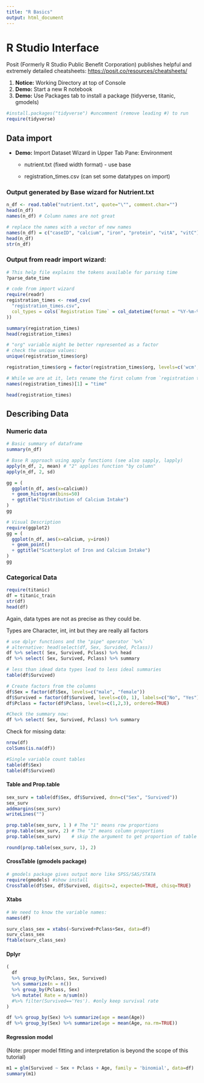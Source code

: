 ```yaml
---
title: "R Basics"
output: html_document
---
```


# R Studio Interface

Posit (Formerly R Studio Public Benefit Corporation) publishes helpful and extremely detailed cheatsheets: <https://posit.co/resources/cheatsheets/>

1.  **Notice:** Working Directory at top of Console
2.  **Demo:** Start a new R notebook
3.  **Demo:** Use Packages tab to install a package (tidyverse, titanic, gmodels)

```r
#install.packages("tidyverse") #uncomment (remove leading #) to run
require(tidyverse)
```

## Data import

-   **Demo:** Import Dataset Wizard in Upper Tab Pane: Environment
    -   nutrient.txt (fixed width format) - use base

    -   registration_times.csv (can set some datatypes on import)

### Output generated by Base wizard for Nutrient.txt

```r
n_df <- read.table("nutrient.txt", quote="\"", comment.char="")
head(n_df)
names(n_df) # Column names are not great
```

```r
# replace the names with a vector of new names
names(n_df) = c("caseID", "calcium", "iron", "protein", "vitA", "vitC")
head(n_df)
str(n_df)
```

### Output from readr import wizard:

```r
# This help file explains the tokens available for parsing time
?parse_date_time
```

```r
# code from import wizard
require(readr)
registration_times <- read_csv(
  "registration_times.csv", 
  col_types = cols(`Registration Time` = col_datetime(format = "%Y-%m-%d %H:%M:%S")
))
```

```r
summary(registration_times)
head(registration_times)
```

```r
# "org" variable might be better represented as a factor 
# check the unique values:
unique(registration_times$org)
```

```r
registration_times$org = factor(registration_times$org, levels=c('wcm', 'cu', 'other'))

# While we are at it, lets rename the first column from `registration time` to just `time`:
names(registration_times)[1] = "time"

head(registration_times)
```

## Describing Data

### Numeric data

```r
# Basic summary of dataframe
summary(n_df)
```

```r
# Base R approach using apply functions (see also sapply, lapply)
apply(n_df, 2, mean) # "2" applies function "by column"
apply(n_df, 2, sd)
```

```r
gg = (
  ggplot(n_df, aes(x=calcium))
  + geom_histogram(bins=50)
  + ggtitle("Distribution of Calcium Intake")
)
gg

```

```r
# Visual Description
require(ggplot2)
gg = (
  ggplot(n_df, aes(x=calcium, y=iron))
  + geom_point()
  + ggtitle("Scatterplot of Iron and Calcium Intake")
)
gg
```

### Categorical Data

```r
require(titanic)
df = titanic_train
str(df)
head(df)
```

Again, data types are not as precise as they could be.

Types are Character, int, int but they are really all factors

```r
# use dplyr functions and the "pipe" operator `%>%`
# alternative: head(select(df, Sex, Survided, Pclass))
df %>% select( Sex, Survived, Pclass) %>% head
df %>% select( Sex, Survived, Pclass) %>% summary
```

```r
# less than idead data types lead to less ideal summaries
table(df$Survived)
```

```r
# Create factors from the columns
df$Sex = factor(df$Sex, levels=c("male", "female"))
df$Survived = factor(df$Survived, levels=c(0, 1), labels=c("No", "Yes"))
df$Pclass = factor(df$Pclass, levels=c(1,2,3), ordered=TRUE)

#Check the summary now:
df %>% select( Sex, Survived, Pclass) %>% summary
```

Check for missing data:

```r
nrow(df)
colSums(is.na(df))
```

```r
#Single variable count tables
table(df$Sex)
table(df$Survived)
```

#### Table and Prop.table

```r
sex_surv = table(df$Sex, df$Survived, dnn=c("Sex", "Survived"))
sex_surv
addmargins(sex_surv)
writeLines("")

prop.table(sex_surv, 1 ) # The "1" means row proportions
prop.table(sex_surv, 2) # The "2" means column proportions
prop.table(sex_surv)    # skip the argument to get proportion of table total

round(prop.table(sex_surv, 1), 2)
```

#### CrossTable (gmodels package)

```r
# gmodels package gives output more like SPSS/SAS/STATA
require(gmodels) #show install
CrossTable(df$Sex, df$Survived, digits=2, expected=TRUE, chisq=TRUE)
```

#### Xtabs

```r
# We need to know the variable names:
names(df)
```

```r
surv_class_sex = xtabs(~Survived+Pclass+Sex, data=df)
surv_class_sex
ftable(surv_class_sex)
```

#### Dplyr

```r
(
  df 
  %>% group_by(Pclass, Sex, Survived) 
  %>% summarize(n = n()) 
  %>% group_by(Pclass, Sex) 
  %>% mutate( Rate = n/sum(n)) 
  #%>% filter(Survived=='Yes'). #only keep survival rate
)
```

```r
df %>% group_by(Sex) %>% summarize(age = mean(Age))
df %>% group_by(Sex) %>% summarize(age = mean(Age, na.rm=TRUE))
```

#### Regression model

(Note: proper model fitting and interpretation is beyond the scope of this tutorial)

```r
m1 = glm(Survived ~ Sex + Pclass + Age, family = 'binomial', data=df)
summary(m1)
```
